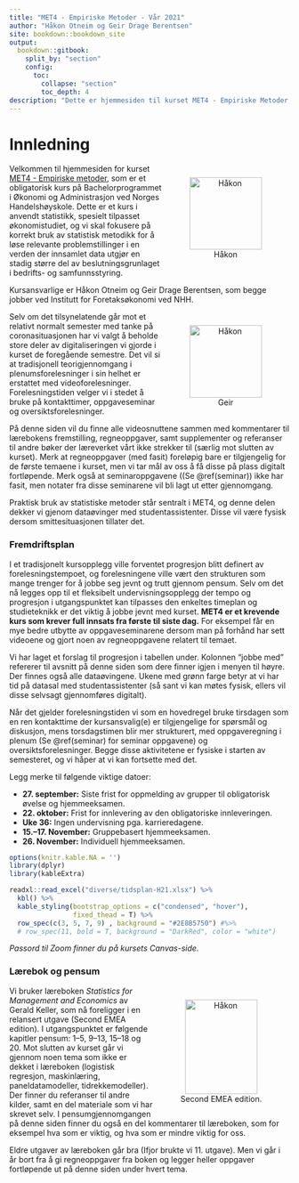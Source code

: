 ```yaml
--- 
title: "MET4 - Empiriske Metoder - Vår 2021"
author: "Håkon Otneim og Geir Drage Berentsen"
site: bookdown::bookdown_site
output: 
  bookdown::gitbook:
    split_by: "section"
    config:
      toc:
        collapse: "section"
        toc_depth: 4
description: "Dette er hjemmesiden til kurset MET4 - Empiriske Metoder, som gis på bachelorstudiet ved Norges Handelshøyskole."
---
```


# Innledning {-}


<figure style="float:right; padding:10px; text-align:center">
  <img alt="Håkon" src="bilder/hakon.jpg" width="130" height="130"/>
  <figcaption>Håkon</figcaption>
</figure>

Velkommen til hjemmesiden for kurset [MET4 - Empiriske metoder](https://www.nhh.no/emner/empiriske-metoder/), som er et obligatorisk kurs på Bachelorprogrammet i Økonomi og Administrasjon ved Norges Handelshøyskole. Dette er et kurs i anvendt statistikk, spesielt tilpasset økonomistudiet, og vi skal fokusere på korrekt bruk av statistisk metodikk for å løse relevante problemstillinger i en verden der innsamlet data utgjør en stadig større del av beslutningsgrunlaget i bedrifts- og samfunnsstyring.

Kursansvarlige er Håkon Otneim og Geir Drage Berentsen, som begge jobber ved Institutt for Foretaksøkonomi ved NHH.

<figure style="float:right; padding:10px; text-align:center">
  <img alt="Håkon" src="bilder/geir.jpg" width="130" height="130"/>
  <figcaption>Geir</figcaption>
</figure>

Selv om det tilsynelatende går mot et relativt normalt semester med tanke på coronasituasjonen har vi valgt å beholde store deler av digitaliseringen vi gjorde i kurset de foregående semestre. Det vil si at tradisjonell teorigjennomgang i plenumsforelesninger i sin helhet er erstattet med videoforelesninger. Forelesningstiden velger vi i stedet å bruke på kontakttimer, oppgaveseminar og oversiktsforelesninger. 

 På denne siden vil du finne alle videosnuttene sammen med kommentarer til lærebokens fremstilling, regneoppgaver, samt supplementer og referanser til andre bøker der læreverket vårt ikke strekker til (særlig mot slutten av kurset). Merk at regneoppgaver (med fasit) foreløpig bare er tilgjengelig for de første temaene i kurset, men vi tar mål av oss å få disse på plass digitalt fortløpende. Merk også at seminaroppgavene ((Se \@ref(seminar)) ikke har fasit, men notater fra disse seminarene vil bli lagt ut etter gjennomgang.    

Praktisk bruk av statistiske metoder står sentralt i MET4, og denne delen dekker vi gjenom dataøvinger med studentassistenter. Disse vil være fysisk dersom smittesituasjonen tillater det. 

### Fremdriftsplan {-}

I et tradisjonelt kursopplegg ville forventet progresjon blitt definert av forelesningstempoet, og forelesningene ville vært den strukturen som mange trenger for å jobbe seg jevnt og trutt gjennom pensum. Selv om det nå legges opp til et fleksibelt undervisningsopplegg der tempo og progresjon i utgangspunktet kan tilpasses den enkeltes timeplan og studieteknikk er det viktig å jobbe jevnt med kurset. **MET4 er et krevende kurs som krever full innsats fra første til siste dag.** For eksempel får en mye bedre utbytte av oppgaveseminarene dersom man på forhånd har sett videoene og gjort noen av  regneoppgavene relatert til temaet.

Vi har laget et forslag til progresjon i tabellen under. Kolonnen "jobbe med" refererer til avsnitt på denne siden som dere finner igjen i menyen til høyre. Der finnes også alle dataøvingene. Ukene med grønn farge betyr at vi har tid på datasal med studentassistenter (så sant vi kan møtes fysisk, ellers vil disse selvsagt gjennomføres digitalt). 

Når det gjelder forelesningstiden vi som en hovedregel  bruke tirsdagen som en ren kontakttime der kursansvalig(e) er tilgjengelige for spørsmål og diskusjon, mens torsdagstimen blir mer strukturert, med oppgaveregning i plenum (Se \@ref(seminar) for seminar oppgavene) og oversiktsforelesninger. Begge disse aktivitetene er fysiske i starten av semesteret, og vi håper at vi kan fortsette med det.

Legg merke til følgende viktige datoer:

- **27. september:** Siste frist for oppmelding av grupper til obligatorisk øvelse og hjemmeeksamen.
- **22. oktober:** Frist for innlevering av den obligatoriske innleveringen.
- **Uke 36:** Ingen undervisning pga. karrieredagene.
- **15.--17. November:** Gruppebasert hjemmeeksamen.
- **26. November:** Individuell hjemmeeksamen.

```r
options(knitr.kable.NA = '')
library(dplyr)
library(kableExtra)

readxl::read_excel("diverse/tidsplan-H21.xlsx") %>% 
  kbl() %>%
  kable_styling(bootstrap_options = c("condensed", "hover"),
                fixed_thead = T) %>%
  row_spec(c(3, 5, 7, 9) , background = "#2E8B5750") #%>% 
  # row_spec(11, bold = T, background = "DarkRed", color = "white")
```

*Passord til Zoom finner du på kursets Canvas-side.*

### Lærebok og pensum {-}

<figure style="float:right; padding:10px; text-align:center">
  <img alt="Håkon" src="bilder/keller.jpg" width="130" height="170"/>
  <figcaption>Second EMEA edition.</figcaption>
</figure>

Vi bruker læreboken *Statistics for Management and Economics* av Gerald Keller, som nå foreligger i en relansert utgave (Second EMEA edition). I utgangspunktet er følgende kapitler pensum: 1--5, 9--13, 15--18 og 20. Mot slutten av kurset går vi gjennom noen tema som ikke er dekket i læreboken (logistisk regresjon, maskinlæring, paneldatamodeller, tidrekkemodeller). Der finner du referanser til andre kilder, samt en del materiale som vi har skrevet selv. I pensumgjennomgangen på denne siden finner du også en del kommentarer til læreboken, som for eksempel hva som er viktig, og hva som er mindre viktig for oss. 

Eldre utgaver av læreboken går bra (Ifjor brukte vi 11. utgave). Men vi går i år bort fra å gi regneoppgaver fra boken og legger heller oppgaver fortløpende ut på denne siden under hvert tema. 


